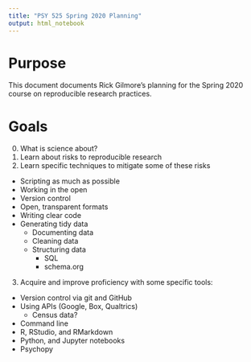 ```yaml
---
title: "PSY 525 Spring 2020 Planning"
output: html_notebook
---
```


# Purpose

This document documents Rick Gilmore's planning for the Spring 2020 course on reproducible research practices.

# Goals

0. What is science about?
1. Learn about risks to reproducible research
2. Learn specific techniques to mitigate some of these risks
  - Scripting as much as possible
  - Working in the open
  - Version control
  - Open, transparent formats
  - Writing clear code
  - Generating tidy data
      - Documenting data
      - Cleaning data
      - Structuring data
          - SQL
          - schema.org
3. Acquire and improve proficiency with some specific tools:
  - Version control via git and GitHub
  - Using APIs (Google, Box, Qualtrics)
      - Census data?
  - Command line
  - R, RStudio, and RMarkdown
  - Python, and Jupyter notebooks
  - Psychopy
